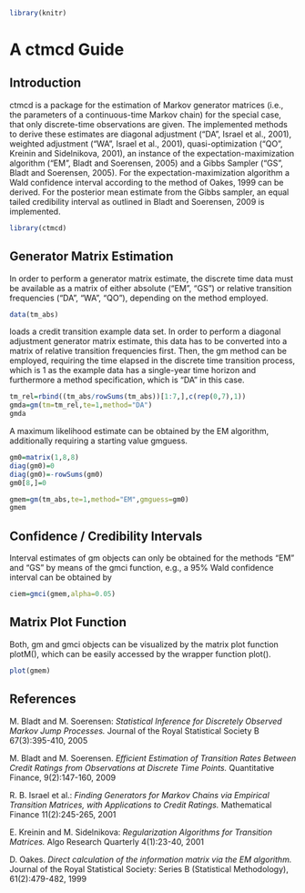 %\VignetteEngine{knitr::rmarkdown}
%\VignetteIndexEntry{A ctmc Guide}


```{r setup, include=FALSE}
library(knitr)
```

# A ctmcd Guide

## Introduction

ctmcd is a package for the estimation of Markov generator matrices (i.e., the parameters of a continuous-time Markov chain) for the special case, that only discrete-time observations are given. The implemented methods to derive these estimates are diagonal adjustment ("DA", Israel et al., 2001), weighted adjustment ("WA", Israel et al., 2001), quasi-optimization ("QO", Kreinin and Sidelnikova, 2001), an instance of the expectation-maximization algorithm ("EM", Bladt and Soerensen, 2005) and a Gibbs Sampler ("GS", Bladt and Soerensen, 2005). For the expectation-maximization algorithm a Wald confidence interval according to the method of Oakes, 1999 can be derived. For the posterior mean estimate from the Gibbs sampler, an equal tailed credibility interval as outlined in Bladt and Soerensen, 2009 is implemented.

```{r}
library(ctmcd)
```

## Generator Matrix Estimation

In order to perform a generator matrix estimate, the discrete time data must be available as a matrix of either absolute ("EM", "GS") or relative transition frequencies ("DA", "WA", "QO"), depending on the method employed.

```{r}
data(tm_abs)
```
loads a credit transition example data set. In order to perform a diagonal adjustment generator matrix estimate, this data has to be converted into a matrix of relative transition frequencies first. Then, the gm method can be employed, requiring the time elapsed in the discrete time transition process, which is 1 as the example data has a single-year time horizon and furthermore a method specification, which is "DA" in this case.

```{r}
tm_rel=rbind((tm_abs/rowSums(tm_abs))[1:7,],c(rep(0,7),1))
gmda=gm(tm=tm_rel,te=1,method="DA")
gmda
```

A maximum likelihood estimate can be obtained by the EM algorithm, additionally requiring a starting value gmguess.
```{r}
gm0=matrix(1,8,8)
diag(gm0)=0
diag(gm0)=-rowSums(gm0)
gm0[8,]=0

gmem=gm(tm_abs,te=1,method="EM",gmguess=gm0)
gmem
```


## Confidence / Credibility Intervals
Interval estimates of gm objects can only be obtained for the methods "EM" and "GS" by means of the gmci function, e.g., a 95% Wald confidence interval can be obtained by

```{r}
ciem=gmci(gmem,alpha=0.05)
```

## Matrix Plot Function
Both, gm and gmci objects can be visualized by the matrix plot function plotM(), which can be easily accessed by the wrapper function plot().

```{r}
plot(gmem)
```

## References
M. Bladt and M. Soerensen: _Statistical Inference for Discretely Observed Markov Jump Processes._ Journal of the Royal Statistical Society B 67(3):395-410, 2005

M. Bladt and M. Soerensen. _Efficient Estimation of Transition Rates Between Credit Ratings from Observations at Discrete Time Points._ Quantitative Finance, 9(2):147-160, 2009

R. B. Israel et al.: _Finding Generators for Markov Chains via Empirical Transition Matrices, with Applications to Credit Ratings._ Mathematical Finance 11(2):245-265, 2001

E. Kreinin and M. Sidelnikova: _Regularization Algorithms for Transition Matrices._ Algo Research Quarterly 4(1):23-40, 2001

D. Oakes. _Direct calculation of the information matrix via the EM algorithm._ Journal of the Royal Statistical Society: Series B (Statistical Methodology), 61(2):479-482, 1999
